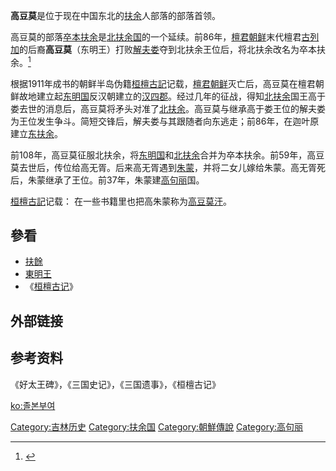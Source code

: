 '''高豆莫'''是位于现在中国东北的[[扶餘國|扶余]]人部落的部落首领。

高豆莫的部落[[卒本扶余|卒本扶余]]是[[北扶余国|北扶余国]]的一个延续。前86年，[[檀君朝鲜|檀君朝鲜]]末代檀君[[古列加|古列加]]的后裔'''高豆莫'''（东明王）打败[[解夫娄|解夫娄]]夺到北扶余王位后，将北扶余改名为卒本扶余。<ref>{{Cite web |url=http://books.google.cn/books?id=KrcBSpLn9-sC&pg=PA29&lpg=PA29&dq=%E8%A7%A3%E6%85%95%E6%BC%B1+%E6%89%B6%E4%BD%99&source=web&ots=XqbCJnsqXA&sig=iXK0yyL7a00nI0GEjFENPDwa6Jg&hl=zh-CN&sa=X&oi=book_result&resnum=9&ct=result#PPA29,M1 |title=《三国遗事》 |accessdate=2009-07-22 |archive-date=2016-03-04 |archive-url=https://web.archive.org/web/20160304123104/http://books.google.cn/books?id=KrcBSpLn9-sC&pg=PA29&lpg=PA29&dq=%E8%A7%A3%E6%85%95%E6%BC%B1+%E6%89%B6%E4%BD%99&source=web&ots=XqbCJnsqXA&sig=iXK0yyL7a00nI0GEjFENPDwa6Jg&hl=zh-CN&sa=X&oi=book_result&resnum=9&ct=result#PPA29,M1 |dead-url=no }}</ref>

根据1911年成书的朝鲜半岛伪籍[[桓檀古記|桓檀古記]]记载，[[檀君朝鲜|檀君朝鲜]]灭亡后，高豆莫在檀君朝鲜故地建立起[[东明国|东明国]]反汉朝建立的[[汉四郡|汉四郡]]。经过几年的征战，得知[[北扶余|北扶余]]国王高于娄去世的消息后，高豆莫将矛头对准了[[北扶余|北扶余]]。高豆莫与继承高于娄王位的解夫娄为王位发生争斗。简短交锋后，解夫娄与其跟随者向东逃走；前86年，在迦叶原建立[[东扶余|东扶余]]。

前108年，高豆莫征服北扶余，将[[东明国|东明国]]和[[北扶余|北扶余]]合并为卒本扶余。前59年，高豆莫去世后，传位给高无胥。后来高无胥遇到[[朱蒙|朱蒙]]，并将二女儿嫁给朱蒙。高无胥死后，朱蒙继承了王位。前37年，朱蒙建[[高句丽|高句丽]]国。

[[桓檀古記|桓檀古記]]记载：{{quote|六世檀君高無胥在位二年壬戌元年帝卽位于卒本川與父老會于白岳山立約祭天頒行事例內外大悅帝生而有神德能以呪術呼風喚雨善賑大得民心有小解慕漱之稱時漢寇騷亂遍于遼左屢戰得捷癸亥二年帝巡到寧古塔得白獐冬十月帝崩高朱蒙以遺命入承大統先是帝無子見高朱蒙爲非常人以女妻之至是卽位時年二十三時下夫餘人將欲殺之奉母命與烏伊摩離陝父等三人爲德友行至岔陵水欲渡無梁恐爲追兵所迫告水曰我是天帝子河伯外孫今日逃走追者垂及奈何於是魚鼈浮出成橋始得渡魚鼈乃解。}}
在一些书籍里也把高朱蒙称为[[高豆莫汗|高豆莫汗]]。
==參看==
* [[扶餘|扶餘]]
* [[東明王|東明王]]
*《[[桓檀古记|桓檀古记]]》
==外部链接==
{{wikisource|桓檀古記|《桓檀古記檀 君世 紀》}}
==参考资料==
《好太王碑》，《三国史记》，《三国遗事》，《桓檀古记》

<div class="references-small">
<references />
</div>

{{扶余君主}}
{{Korea-hist-stub}}
[[ko:졸본부여|ko:졸본부여]]

[[Category:吉林历史|Category:吉林历史]]
[[Category:扶余国|Category:扶余国]]
[[Category:朝鮮傳說|Category:朝鮮傳說]]
[[Category:高句丽|Category:高句丽]]